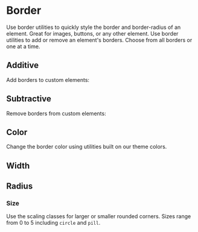 

# Border

Use border utilities to quickly style the border and border-radius of an element. Great for images, buttons, or any other element.
Use border utilities to add or remove an element's borders. Choose from all borders or one at a time.

## Additive

Add borders to custom elements:

<Canvas of={BorderStories.Additive} />

## Subtractive

Remove borders from custom elements:

<Canvas of={BorderStories.Subtractive} />

## Color

Change the border color using utilities built on our theme colors.

<Canvas of={BorderStories.Color} />

## Width

<Canvas of={BorderStories.Width} />

## Radius

<Canvas of={BorderStories.Radius} />

### Size

Use the scaling classes for larger or smaller rounded corners. Sizes range from 0 to 5 including `circle` and `pill`.

<Canvas of={BorderStories.RadiusSize} />